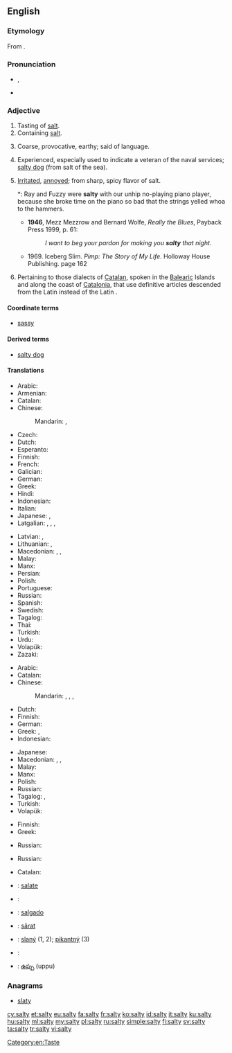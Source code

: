==English==

===Etymology===
From {{suffix|salt|y}}.

===Pronunciation===
* {{a|UK}} {{IPA|/ˈsɒl.ti/}}, {{X-SAMPA|/"sQl.ti/}}
* {{rhymes|ɒlti}}

===Adjective===
{{en-adj|salti|er}}

# Tasting of [[salt]].
# Containing [[salt]].
# {{figuratively}} Coarse, provocative, earthy; said of language.
# {{figuratively}} Experienced, especially used to indicate a veteran of the naval services; [[salty dog]] (from salt of the sea).
# {{US|_|slang}} [[irritated|Irritated]], [[annoyed]]; from sharp, spicy flavor of salt.
#*: Ray and Fuzzy were '''salty''' with our unhip no-playing piano player, because she broke time on the piano so bad that the strings yelled whoa to the hammers.
#* '''1946''', Mezz Mezzrow and Bernard Wolfe, ''Really the Blues'', Payback Press 1999, p. 61:
#*: ''I want to beg your pardon for making you '''salty''' that night.''
#* 1969. Iceberg Slim. ''Pimp: The Story of My Life''. Holloway House Publishing. page 162
# {{linguistics}} Pertaining to those dialects of [[Catalan]], spoken in the [[Balearic]] Islands and along the coast of [[Catalonia]], that use definitive articles descended from the Latin {{term|lang=la|ipse||self}} instead of the Latin {{term|lang=la|ille||that}}.

====Coordinate terms====
* {{sense|irritated attitude}} [[sassy]]

====Derived terms====
* {{sense|experienced sailor}} [[salty dog]]

====Translations====
{{trans-top|tasting of salt}}
* Arabic: {{t|ar|مالح|tr=maaliH}}
* Armenian: {{t|hy|աղի|tr=aġi}}
* Catalan: {{t-|ca|salat}}
* Chinese:
*: Mandarin: {{t-|cmn|鹹|tr=xián|sc=Hani}}, {{t-|cmn|咸|tr=xián|sc=Hani}}
* Czech: {{t+|cs|slaný}}
* Dutch: {{t+|nl|zout}}
* Esperanto: {{t-|eo|sala|xs=Esperanto}}
* Finnish: {{t+|fi|suolainen}}
* French: {{t+|fr|salé}}
* Galician: {{t|gl|salado}}
* German: {{t+|de|salzig}}
* Greek: {{t+|el|αλμυρός|m|tr=almyrós}}
* Hindi: {{t-|hi|नमकीन|tr=namakīn|xs=Hindi}}
* Indonesian: {{t+|id|asin|xs=Indonesian}}
* Italian: {{t|it|salato}}
* Japanese: {{t|ja|塩っぱい|tr=しょっぱい, shoppai}}, {{t|ja|塩辛い|tr=しおからい, shiokarai}}
* Latgalian: {{tø|ltg|suolejs|m}}, {{tø|ltg|suoleja|f}}, {{tø|ltg|syurs|m}}, {{tø|ltg|syura|f}}
{{trans-mid}}
* Latvian: {{t|lv|sāļš|m}}, {{t|lv|sāļa|f}}
* Lithuanian: {{t|lt|sūrus|m}}, {{t|lt|sūri|f}}
* Macedonian: {{t|mk|солен|m|tr=sólen}}, {{t|mk|солена|f|tr=sólena}}, {{t|mk|солено|n|tr=sóleno}}
* Malay: {{t|ms|masin}}
* Manx: {{t|gv|sailjey}}
* Persian: {{t-|fa|نمکین|tr=namakin|xs=Persian}}
* Polish: {{t+|pl|słony}}
* Portuguese: {{t+|pt|salgado|m}}
* Russian: {{t+|ru|солёный|tr=soljónyj}}
* Spanish: {{t-|es|salado}}
* Swedish: {{t+|sv|salt}}
* Tagalog: {{t|tl|maalat|xs=Tagalog}}
* Thai: {{t|th|เค็ม|tr=khem|sc=Thai}}
* Turkish: {{t+|tr|tuzlu}}
* Urdu: {{t-|ur|نمکین|tr=namakīn|xs=Urdu}}
* Volapük: {{t|vo|salöfik}}
* Zazaki: {{tø|zza|solın}}
{{trans-bottom}}

{{trans-top|containing salt}}
* Arabic: {{t|ar|ملحي|tr=mílHiy}}
* Catalan: {{t-|ca|salat}}
* Chinese:
*: Mandarin: {{t-|cmn|鹹|tr=xián|sc=Hani}}, {{t-|cmn|咸|tr=xián|sc=Hani}}, {{t-|cmn|鹽|alt=鹽的|sc=Hani}}, {{t-|cmn|盐|alt=盐的|tr=yán-de|sc=Hani}}
* Dutch: {{t+|nl|zout}}
* Finnish: {{t+|fi|suolainen}}
* German: {{t+|de|salzhaltig}}
* Greek: {{t+|el|αλατούχος|m|f|tr=alatoúchos}}, {{t|el|αλατώδης|m|f|tr=alatódis}}
* Indonesian: {{t+|id|asin|xs=Indonesian}}
{{trans-mid}}
* Japanese: {{t|ja|塩っぱい|tr=しょっぱい, shoppai}}
* Macedonian: {{t|mk|солен|m|tr=sólen}}, {{t|mk|солена|f|tr=sólena}}, {{t|mk|солено|n|tr=sóleno}}
* Malay: {{t|ms|bergaram}}
* Manx: {{t|gv|sailjey}}
* Polish: {{t+|pl|słony}}
* Russian: {{t+|ru|солёный|tr=soljónyj}}
* Tagalog: {{t|tl|maalat|xs=Tagalog}}, {{t|tl|maasin|xs=Tagalog}}
* Turkish: {{t+|tr|tuzlu}}
* Volapük: {{t|vo|salerik}}
{{trans-bottom}}

{{trans-top|of language: coarse, provocative}}
* Finnish: {{t+|fi|rasvainen}}
* Greek: {{t|el|πνευματώδης|m|f|tr=pnevmatódis}}
{{trans-mid}}
* Russian: {{t+|ru|солёный|tr=soljónyj}}
{{trans-bottom}}

{{trans-top|experienced}}
* Russian: {{t|ru|бывалый|tr=byvályj}}
{{trans-mid}}
{{trans-bottom}}

{{trans-top|pertaining to article usage in Catalan dialects}}
* Catalan: {{t-|ca|salat}}
{{trans-mid}}
{{trans-bottom}}

{{checktrans-top}}

* {{ttbc|ia}}: [[salate]]
{{trans-mid}}
* {{ttbc|no}}: {{l|no|salt}}
* {{ttbc|pt}}: [[salgado]]
* {{ttbc|ro}}: [[sărat]]
* {{ttbc|sk}}: [[slaný]] (1, 2); [[pikantný]] (3)
* {{ttbc|sv}}: {{t+|sv|salt}}
* {{ttbc|te}}: [[ఉప్పు]] (uppu)
{{trans-bottom}}

===Anagrams===
* [[slaty#English|slaty]]

[[Category:en:Taste]]

[[cy:salty]]
[[et:salty]]
[[eu:salty]]
[[fa:salty]]
[[fr:salty]]
[[ko:salty]]
[[id:salty]]
[[it:salty]]
[[ku:salty]]
[[hu:salty]]
[[ml:salty]]
[[my:salty]]
[[pl:salty]]
[[ru:salty]]
[[simple:salty]]
[[fi:salty]]
[[sv:salty]]
[[ta:salty]]
[[tr:salty]]
[[vi:salty]]